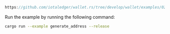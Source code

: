 
<DotEnvWarning />

```rust reference
https://github.com/iotaledger/wallet.rs/tree/develop/wallet/examples/02_generate_address.rs
```

Run the example by running the following command:

```bash
cargo run --example generate_address --release
```